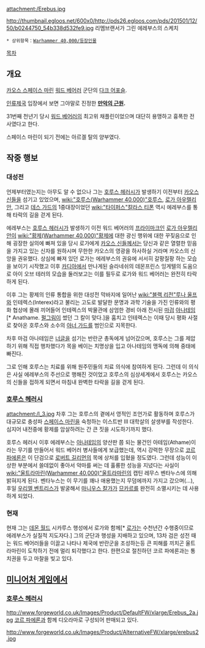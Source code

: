 {{{+1 '''Erebus, The Black Cardinal'''}}} 
{{{+1 암흑 추기경 에레부스}}}

attachment:/Erebus.jpg

http://thumbnail.egloos.net/600x0/http://pds26.egloos.com/pds/201501/12/50/b0244750_54b338d532fe9.jpg
리멤브랜서가 그린 에레부스의 스케치



 * 상위항목：[[Warhammer 40,000/등장인물]]

[[목차]]

== 개요 ==
[[카오스 스페이스 마린]] [[워드 베어러]] 군단의 [[다크 어포슬]].

[[인류제국]] 입장에서 보면 그야말로 진정한 '''[[만악의 근원]].'''

31번째 천년기 당시 [[워드 베어러]]의 최고위 채플린이었으며 대단히 용맹하고 흉폭한 전사였다고 한다.

스페이스 마린이 되기 전에는 아르겔 탈의 양부였다.

== 작중 행보 ==
=== 대성전 ===
언제부터였는지는 아무도 알 수 없으나 그는 [[호루스 헤러시]]가 발생하기 이전부터 [[카오스 신]]들을 섬기고 있었으며, [[wiki:"호루스(Warhammer 40,000)"호루스]], [[로가 아우렐리안]], 그리고 [[데스 가드]]의 1중대장이었던 [[wiki:"타이퍼스"칼라스 티폰]] 역시 에레부스를 통해 타락의 길을 걷게 된다.

에레부스는 [[호루스 헤러시]]가 발생하기 이전 워드 베어러의 [[프라이마크]]인 [[로가 아우렐리안]]이 [[wiki:"황제(Warhammer 40,000)"황제]]에 대한 광신 행위에 대한 꾸짖음으로 인해 굉장한 실의에 빠져 있을 당시 로가에게 [[카오스 신]]들께서는 당신과 같은 열렬한 믿음을 가지고 있는 신자를 원하시며 무한한 카오스의 영광을 하사하실 거라며 카오스의 신앙을 권유했다. 상심에 빠져 있던 로가는 에레부스의 권유에 서서히 갈팡질팡 하는 모습을 보이기 시작했고 이후 [[카디아]]에서 만나게된 슬라네쉬의 데몬프린스 잉게텔의 도움으로 아이 오브 테러의 모습을 둘러보고는 이를 필두로 로가와 워드 베어러는 완전히 타락하게 된다.

이후 그는 황제의 인류 통합을 위한 대성전 막바지에 일어난 [[wiki:"블랙 리전"루나 울프]]와 인테렉스(Interex)라고 불리는 고도로 발달한 문명과 과학 기술을 가진 인류와의 평화 협상에 몰래 끼어들어 인테렉스의 박물관에 삼엄한 경비 아래 전시된 [[마검]] [[아나테임]][* Anathame. [[펄그림]]이 썼던 그 칼이 맞다.]을 훔치고 인테렉스는 이때 당시 평화 사절로 찾아온 호루스와 소수의 [[아너 가드]]를 범인으로 지목한다.

차후 마검 아나테임은 [[너글]]을 섬기는 반란군 총독에게 넘어갔으며, 호루스는 그를 제압하기 위해 직접 행차했다가 목을 베이는 치명상을 입고 아나테임의 맹독에 의해 중태에 빠진다.

그로 인해 호루스는 치료를 위해 원주민들의 치료 의식에 참여하게 된다. 그런데 이 의식은 사실 에레부스의 주선으로 행해진 것이었고 호루스의 심상세계에서 호루스는 카오스의 신들을 접하게 되면서 마침내 완벽한 타락을 길을 걷게 된다.

=== [[호루스 헤러시]] ===
attachment:/l_3.jpg
차후 그는 호루스의 곁에서 영적인 조언가로 활동하며 호루스가 대규모로 충성파 [[스페이스 마린]]을 숙청하는 이스트반 Ⅲ 대학살의 살생부를 작성한다. 심지어 내전중에 황제를 암살하려는 간 큰 짓을 시도하기까지 했다.

호루스 헤러시 이후 에레부스는 [[아나테임]]의 양산판 쯤 되는 물건인 아테임(Athame)이라는 무기를 만들어서 워드 베어러 병사들에게 보급했는데, 역시 강력한 무장으로 [[코르 파에론]]은 이 단검으로 [[로버트 길리먼]]의 목에 상처를 입혔을 정도였다. 그런데 성능이 이상한 부분에서 쓸데없이 좋아서 악마를 써는 데 훌륭한 성능을 지녔다는 사실이 [[wiki:"울트라마린(Warhammer 40,000)"울트라마린]]의 캡틴 레무스 벤타누스에 의해 밝혀지게 된다. 벤타누스는 이 무기를 꽤나 애용했는지 무덤에까지 가지고 갔으며(…), 후일 [[우리엘 벤트리스]]가 발굴해서 [[마니우스 칼가]]가 [[므카르]]를 완전히 소멸시키는 데 사용하게 되었다.

=== 현재 ===
현재 그는 [[데몬 월드]] 시카루스 행성에서 로가와 함께[* [[로가]]는 수천년간 수행중이므로 에레부스가 실질적 지도자다.] 그의 군단과 행성을 지배하고 있으며, 13차 검은 성전 때는 워드 베어러들을 이끌고 나타나 제국에 반란군을 조성하는등 큰 피해를 끼치곤 울트라마린이 도착하기 전에 멀리 퇴각했다고 한다. 한편으로 절친하던 코르 파에론과는 통치권을 두고 마찰을 빚고 있다.

== [[미니어처 게임]]에서 ==
=== [[호루스 헤러시]] ===
http://www.forgeworld.co.uk/Images/Product/DefaultFW/xlarge/Erebus_2a.jpg
[[코르 파에론]]과 함께 디오라마로 구성되어 판매되고 있다.

http://www.forgeworld.co.uk/Images/Product/AlternativeFW/xlarge/erebus2.jpg



